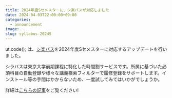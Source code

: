```yaml
---
title: 2024年度Sセメスターに、シ楽バスが対応しました
date: 2024-04-03T22:00:00+09:00
categories:
  - announcement
image: 
slug: syllabus-2024S
---
```


ut.code(); は、[シ楽バス](https://syllabus.utcode.net/)を2024年度Sセメスターに対応するアップデートを行いました。

シラバスは東京大学前期課程に特化した時間割サービスです。所属に基づいた必須科目の自動登録や様々な講義検索フィルターで履修登録をサポートします。インストール等の手間はかからないため、一度試してみてはいかがでしょうか。

詳細は[こちらの記事](/projects/syllabus/)をご覧ください!


